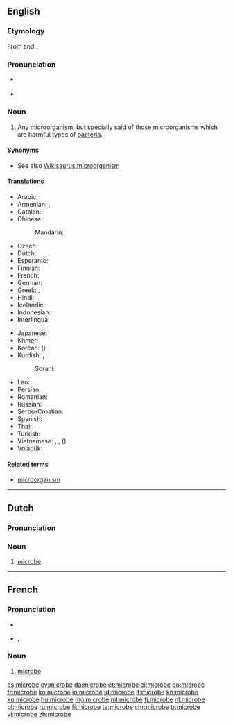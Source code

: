 ==English==

===Etymology===
From {{etyl|grc|en}} {{term|sc=polytonic|μικρός|tr=mikros||small|lang=grc}} and {{term|sc=polytonic|βίος|tr=bios||life|lang=grc}}.

===Pronunciation===
* {{a|US}} {{IPA|/ˈmaikɹoʊb/}}
* {{audio|en-us-microbe.ogg|Audio (US)}}

===Noun===
{{en-noun}}

# {{context|microbiology|lang=en}} Any [[microorganism]], but specially said of those microorganisms which are harmful types of [[bacteria]].

====Synonyms====
* See also [[Wikisaurus:microorganism]]

====Translations====
{{trans-top|microorganism}}
* Arabic: {{t|ar|ميكروب|m|tr=mikrūb|sc=Arab}}
* Armenian: {{t|hy|մանրէ|tr=manrē}}, {{t|hy|միկրոբ|tr=mikrob}}
* Catalan: {{t|ca|microbi|m}}
* Chinese:
*: Mandarin: {{t+|cmn|微生物|tr=wéishēngwù|sc=Hani}}
* Czech: {{t|cs|mikrob|m}}
* Dutch: {{t+|nl|microbe|m|f}}
* Esperanto: {{t|eo|mikrobo}}
* Finnish: {{t+|fi|mikrobi}}
* French: {{t+|fr|microbe|m}}
* German: {{t|de|Mikrobe|f}}
* Greek: {{t|el|μικρoοργανισμός|m|tr=mikroorganismós|sc=Grek}}, {{t+|el|μικρόβιο|n|tr=mikróvio}}
* Hindi: {{t|hi|सूक्ष्मजीव|tr=sūkṣmajīv|sc=Deva}}
* Icelandic: {{t|is|örvera|f}}
* Indonesian: {{t+|id|mikroba}}
* Interlingua: {{t|ia|microbio}}
{{trans-mid}}
* Japanese: {{t+|ja|微生物|tr=[[びせいぶつ]], biseibutsu}}
* Khmer: {{t|km|អតិសុខុមប្រាណ|sc=Khmr|tr=a’te’ so’kʰom praan}}
* Korean: {{t+|ko|미생물|tr=misaengmul|sc=Kore}} ({{t+|ko|微生物|sc=Kore}})
* Kurdish: {{t|ku|mikrob|sc=ku-Arab}}, {{t+|ku|mîkrob|f|sc=ku-Arab}}
*: Sorani: {{t+|ku|میکرۆب|sc=ku-Arab}}
* Lao: {{t+|lo|ຈຸນລະຊີບ|tr=chun la sīp|sc=Laoo}}
* Persian: {{t+|fa|میکرب|tr=mikrob}}
* Romanian: {{t+|ro|microb|m}}
* Russian: {{t+|ru|микроб|m|tr=mikrób}}
* Serbo-Croatian: {{t|sh|mìkrōb|m}}
* Spanish: {{t+|es|microbio}}
* Thai: {{t|th|จุลชีพ|tr=jun lá chêep|sc=Thai}}
* Turkish: {{t+|tr|mikrop}}
* Vietnamese: {{t|vi|vi trùng}}, {{t+|vi|vi khuẩn}}, {{t|vi|vi sinh vật}} ({{t|vi|微生物}})
* Volapük: {{t|vo|mikröb}}
{{trans-bottom}}

====Related terms====
* [[microorganism]]

----

==Dutch==
===Pronunciation===
{{hyphenation|mi|cro|be}}
===Noun===
{{nl-noun|f|microben|pl2=microbes|microbetje}}

# {{context|microbiology|lang=nl}} [[#English|microbe]]

----

==French==

===Pronunciation===
* {{audio|Fr-microbe.ogg|audio}}
* {{IPA|/mi.kʁɔb/|lang=fr}}, {{X-SAMPA|/mi.kROb/}}

===Noun===
{{fr-noun|m}}

# {{context|microbiology|lang=fr}} [[#English|microbe]]

[[cs:microbe]]
[[cy:microbe]]
[[da:microbe]]
[[et:microbe]]
[[el:microbe]]
[[eo:microbe]]
[[fr:microbe]]
[[ko:microbe]]
[[io:microbe]]
[[id:microbe]]
[[it:microbe]]
[[kn:microbe]]
[[ku:microbe]]
[[hu:microbe]]
[[mg:microbe]]
[[ml:microbe]]
[[fj:microbe]]
[[nl:microbe]]
[[pl:microbe]]
[[ru:microbe]]
[[fi:microbe]]
[[ta:microbe]]
[[chr:microbe]]
[[tr:microbe]]
[[vi:microbe]]
[[zh:microbe]]